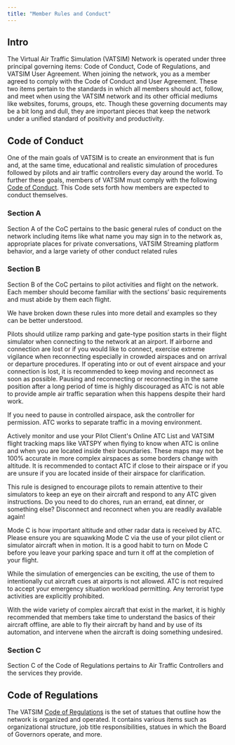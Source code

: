 ```yaml
---
title: "Member Rules and Conduct"
---
```



## Intro
The Virtual Air Traffic Simulation (VATSIM) Network is operated under three principal governing items: Code of Conduct, Code of Regulations, and VATSIM User Agreement. When joining the network, you as a member agreed to comply with the Code of Conduct and User Agreement. These two items pertain to the standards in which all members should act, follow, and meet when using the VATSIM network and its other official mediums like websites, forums, groups, etc. Though these governing documents may be a bit long and dull, they are important pieces that keep the network under a unified standard of positivity and productivity.

## Code of Conduct
One of the main goals of VATSIM is to create an environment that is fun and, at the same time, educational and realistic simulation of procedures followed by pilots and air traffic controllers every day around the world. To further these goals, members of VATSIM must comply with the following [Code of Conduct](/docs/policy/code-of-conduct). This Code sets forth how members are expected to conduct themselves.

### Section A
Section A of the CoC pertains to the basic general rules of conduct on the network including items like what name you may sign in to the network as, appropriate places for private conversations, VATSIM Streaming platform behavior, and a large variety of other conduct related rules

 
### Section B
Section B of the CoC pertains to pilot activities and flight on the network. Each member should become familiar with the sections’ basic requirements and must abide by them each flight. 

We have broken down these rules into more detail and examples so they can be better understood. 

<ReferenceQuote
  reference="Code of Conduct (B1)"
  referenceLink="/docs/policy/code-of-conduct/#b-pilots-conduct"
  quote=" A pilot shall not connect to the VATSIM Network on a runway or taxiway. If a pilot chooses to connect while airborne, a pilot shall ensure doing so does not cause disruption to other members."
/>

Pilots should utilize ramp parking and gate-type position starts in their flight simulator when connecting to the network at an airport.
If airborne and connection are lost or if you would like to connect, exercise extreme vigilance when reconnecting especially in crowded airspaces and on arrival or departure procedures.
If operating into or out of event airspace and your connection is lost, it is recommended to keep moving and reconnect as soon as possible. Pausing and reconnecting or reconnecting in the same position after a long period of time is highly discouraged as ATC is not able to provide ample air traffic separation when this happens despite their hard work. 

<ReferenceQuote
  reference="Code of Conduct (B2)"
  referenceLink="/docs/policy/code-of-conduct/#b-pilots-conduct"
  quote="A pilot shall not pause while connected to the VATSIM Network except when operating under air traffic control, with the express permission of the controller. If the controller revokes the permission for any reason, the pilot shall unpause immediately"
/>

If you need to pause in controlled airspace, ask the controller for permission. ATC works to separate traffic in a moving environment. 

<ReferenceQuote
  reference="Code of Conduct (B3(a))"
  referenceLink="/docs/policy/code-of-conduct/#b-pilots-conduct"
  quote="Pilots shall monitor their flights at all times. It is the responsibility of the pilot to check for and make timely contact with appropriate air traffic controllers. This includes making prompt contact when requested to do so."
/>

Actively monitor and use your Pilot Client's Online ATC List and VATSIM flight tracking maps like VATSPY when flying to know when ATC is online and when you are located inside their boundaries.
These maps may not be 100% accurate in more complex airspaces as some borders change with altitude. It is recommended to contact ATC if close to their airspace or if you are unsure if you are located inside of their airspace for clarification.

<ReferenceQuote
  reference="Code of Conduct (B3(b))"
  referenceLink="/docs/policy/code-of-conduct/#b-pilots-conduct"
  quote="If it becomes necessary to leave a pilot connection unattended, the member is encouraged to disconnect from the network. Notwithstanding anything in this Code to the contrary, no pilot connection is permitted to be unattended for a period of longer than 30 minutes."
/>

This rule is designed to encourage pilots to remain attentive to their simulators to keep an eye on their aircraft and respond to any ATC given instructions. Do you need to do chores, run an errand, eat dinner, or something else? Disconnect and reconnect when you are readily available again!

<ReferenceQuote
  reference="Code of Conduct (B4)"
  referenceLink="/docs/policy/code-of-conduct/#b-pilots-conduct"
  quote="A pilot shall not squawk standby while their aircraft is in motion except when requested by air traffic control. The simulation of aircraft without a transponder is permitted with air traffic control approval."
/>

Mode C is how important altitude and other radar data is received by ATC. Please ensure you are squawking Mode C via the use of your pilot client or simulator aircraft when in motion. It is a good habit to turn on Mode C before you leave your parking space and turn it off at the completion of your flight.

<ReferenceQuote
  reference="Code of Conduct (B6)"
  referenceLink="/docs/policy/code-of-conduct/#b-pilots-conduct"
  quote="No flight may declare itself to have priority over another. Pilots are permitted to declare in-flight emergencies only when under air traffic control. If for any reason, air traffic control requests the pilot to terminate the emergency, then the pilot must do so IMMEDIATELY or disconnect from the network. Pilots are not permitted to simulate any unlawful act including, but not limited to, declaring a hijack by any method, including entering a transponder code of 7500."
/>

While the simulation of emergencies can be exciting, the use of them to intentionally cut aircraft cues at airports is not allowed. ATC is not required to accept your emergency situation workload permitting. Any terrorist type activities are explicitly prohibited.

<ReferenceQuote
  reference="Code of Conduct (B8)"
  referenceLink="/docs/policy/code-of-conduct/#b-pilots-conduct"
  quote="A pilot must comply with all agreed (read-back) air traffic control clearances and all issued instructions, or notify air traffic control without delay if unable to do so. Additionally, compliance with the following ATC instructions is mandatory, unless operational safety (e.g. TCAS conflict resolution) is compromised."
/>

With the wide variety of complex aircraft that exist in the market, it is highly recommended that members take time to understand the basics of their aircraft offline, are able to fly their aircraft by hand and by use of its automation, and intervene when the aircraft is doing something undesired.

### Section C
Section C of the Code of Regulations pertains to Air Traffic Controllers and the services they provide. 

## Code of Regulations
The VATSIM  [Code of Regulations](https://cdn.vatsim.net/policy-documents/VATSIM%20Code%20of%20Regulations%20OCT20.pdf) is the set of statues that outline how the network is organized and operated. It contains various items such as organizational structure, job title responsibilities, statues in which the Board of Governors operate, and more.